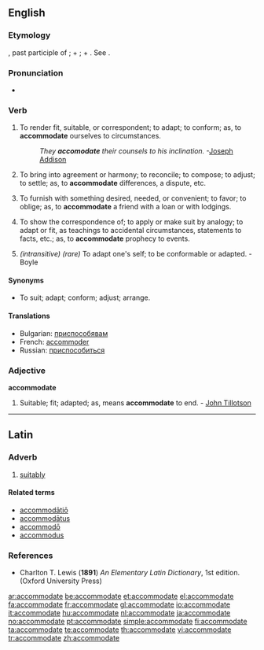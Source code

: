 ==English==

===Etymology===
{{etyl|la}} {{term|accommodatus|lang=la}}, past participle of {{term|accommodare|lang=la}}; {{term|ad|lang=la}} + {{term|commodare||to make fit, help}}; {{term|con-|lang=la}} + {{term|modus||measure, proportion}}. See {{term|mode}}.

===Pronunciation===
*{{audio|en-us-accommodate.ogg|Audio (US)}}

===Verb===
{{en-verb|accommodat|ing}}

# {{transitive}} To render fit, suitable, or correspondent; to adapt; to conform; as, to '''accommodate''' ourselves to circumstances.
#:''They '''accomodate''' their counsels to his inclination.''  -[[w:Joseph Addison|Joseph Addison]]
# {{transitive}} To bring into agreement or harmony; to reconcile; to compose; to adjust; to settle; as, to '''accommodate''' differences, a dispute, etc.
# {{transitive}} To furnish with something desired, needed, or convenient; to favor; to oblige; as, to '''accommodate''' a friend with a loan or with lodgings.
# {{transitive}} To show the correspondence of; to apply or make suit by analogy; to adapt or fit, as teachings to accidental circumstances, statements to facts, etc.; as, to '''accommodate''' prophecy to events.
# ''(intransitive) (rare)'' To adapt one's self; to be conformable or adapted.  - Boyle

====Synonyms====
*To suit; adapt; conform; adjust; arrange.

====Translations====
* Bulgarian: [[приспособявам]]
*French: [[accommoder]]
*Russian: [[приспособиться]]

===Adjective===
'''accommodate'''

# {{archaic}} Suitable; fit; adapted; as, means '''accommodate''' to end.  - [[w:John Tillotson|John Tillotson]]

{{webster}}

----

==Latin==

===Adverb===
{{la-adv|accommodat|accommodāt|e}}

# [[suitably]]

====Related terms====
* [[accommodatio|accommodātiō]]
* [[accommodatus|accommodātus]]
* [[accommodo|accommodō]]
* [[accommodus]]

===References===
* Charlton T. Lewis ('''1891''') ''An Elementary Latin Dictionary'', 1st edition. (Oxford University Press)

[[ar:accommodate]]
[[be:accommodate]]
[[et:accommodate]]
[[el:accommodate]]
[[fa:accommodate]]
[[fr:accommodate]]
[[gl:accommodate]]
[[io:accommodate]]
[[it:accommodate]]
[[hu:accommodate]]
[[nl:accommodate]]
[[ja:accommodate]]
[[no:accommodate]]
[[pt:accommodate]]
[[simple:accommodate]]
[[fi:accommodate]]
[[ta:accommodate]]
[[te:accommodate]]
[[th:accommodate]]
[[vi:accommodate]]
[[tr:accommodate]]
[[zh:accommodate]]